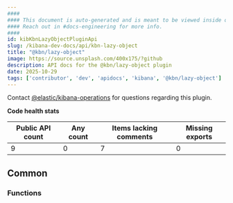 ```yaml
---
####
#### This document is auto-generated and is meant to be viewed inside our experimental, new docs system.
#### Reach out in #docs-engineering for more info.
####
id: kibKbnLazyObjectPluginApi
slug: /kibana-dev-docs/api/kbn-lazy-object
title: "@kbn/lazy-object"
image: https://source.unsplash.com/400x175/?github
description: API docs for the @kbn/lazy-object plugin
date: 2025-10-29
tags: ['contributor', 'dev', 'apidocs', 'kibana', '@kbn/lazy-object']
---
```




Contact [@elastic/kibana-operations](https://github.com/orgs/elastic/teams/kibana-operations) for questions regarding this plugin.

**Code health stats**

| Public API count  | Any count | Items lacking comments | Missing exports |
|-------------------|-----------|------------------------|-----------------|
| 9 | 0 | 7 | 0 |

## Common

### Functions
<DocDefinitionList data={kbnLazyObjectObj.common.functions}/>

